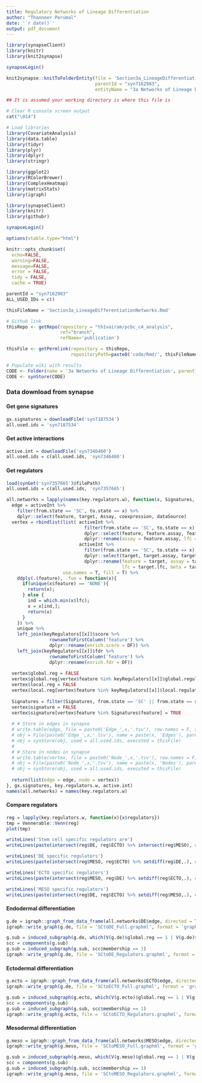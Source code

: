 ```yaml
---
title: Regulatory Networks of Lineage Differentiation 
author: "Thanneer Perumal"
date: '`r date()`'
output: pdf_document
---
```

```r
library(synapseClient)
library(knitr)
library(knit2synapse)

synapseLogin()

knit2synapse::knitToFolderEntity(file = 'Section3a_LineageDifferentiationNetworks.Rmd',
                                 parentId = "syn7162983",
                                 entityName = "3a Networks of Lineage Differentiation")
```

```r
## It is assumed your working directory is where this file is

# Clear R console screen output
cat("\014")

# Load libraries
library(CovariateAnalysis)
library(data.table)
library(tidyr)
library(plyr)
library(dplyr)
library(stringr)

library(ggplot2)
library(RColorBrewer)
library(ComplexHeatmap)
library(matrixStats)
library(igraph)

library(synapseClient)
library(knitr)
library(githubr)

synapseLogin()

options(xtable.type="html")

knitr::opts_chunk$set(
  echo=FALSE,
  warning=FALSE,
  message=FALSE,
  error = FALSE,
  tidy = FALSE,
  cache = TRUE)
```

```r
parentId = "syn7162983"
ALL_USED_IDs = c()

thisFileName = 'Section3a_LineageDifferentiationNetworks.Rmd'

# Github link
thisRepo <- getRepo(repository = "th1vairam/pcbc_c4_analysis", 
                    ref="branch", 
                    refName='publication')

thisFile <- getPermlink(repository = thisRepo,
                        repositoryPath=paste0('code/Rmd/', thisFileName))

# Populate wiki with results
CODE <- Folder(name = '3a Networks of Lineage Differentiation', parentId = 'syn7162983')
CODE <- synStore(CODE)
```

### Data download from synapse
#### Get gene signatures
```r
gx.signatures = downloadFile('syn7187534')
all.used.ids = 'syn7187534'
```

#### Get active interactions
```r
active.int = downloadFile('syn7346460')
all.used.ids = c(all.used.ids, 'syn7346460')
```

#### Get regulators
```r
load(synGet('syn7357665')@filePath)
all.used.ids = c(all.used.ids, 'syn7357665')
```

```r
all.networks = lapply(names(key.regulators.w), function(x, Signatures, keyRegulators, activeInt){
  edge = activeInt %>%
    filter(from.state == 'SC', to.state == x) %>%
    dplyr::select(feature, target, Assay, coexpression, dataSource)
  vertex = rbindlist(list( activeInt %>%
                             filter(from.state == 'SC', to.state == x) %>%
                             dplyr::select(feature, feature.assay, feature.lfc, feature.beta, feature.fdr) %>%
                             dplyr::rename(assay = feature.assay, lfc = feature.lfc, beta = feature.beta, fdr = feature.fdr),
                           activeInt %>%
                             filter(from.state == 'SC', to.state == x) %>%
                             dplyr::select(target, target.assay, target.lfc, target.beta, target.fdr) %>%
                             dplyr::rename(feature = target, assay = target.assay, 
                                           lfc = target.lfc, beta = target.beta, fdr = target.fdr)),
                     use.names = T, fill = T) %>%
    ddply(.(feature), .fun = function(x){
      if(unique(x$feature) == 'NONE'){
        return(x);
      } else {
        ind = which.min(x$lfc); 
        x = x[ind,]; 
        return(x)
      }
    }) %>%
    unique %>%
    left_join(keyRegulators[[x]]$score %>%
                rownameToFirstColumn('feature') %>%
                dplyr::rename(enrich.score = DF)) %>%
    left_join(keyRegulators[[x]]$fdr %>%
                rownameToFirstColumn('feature') %>%
                dplyr::rename(enrich.fdr = DF))
  
  vertex$global.reg = FALSE
  vertex$global.reg[vertex$feature %in% keyRegulators[[x]]$global.regulators] = TRUE
  vertex$local.reg = FALSE
  vertex$local.reg[vertex$feature %in% keyRegulators[[x]]$local.regulators] = TRUE
  
  Signatures = filter(Signatures, from.state == 'SC' || from.state == x)
  vertex$signature = FALSE
  vertex$signature[vertex$feature %in% Signatures$feature] = TRUE
  
  # # Store in edges in synapse
  # write.table(edge, file = paste0('Edge_',x,'.tsv'), row.names = F, sep = '\t', quote=F)
  # obj = File(paste0('Edge_',x,'.tsv'), name = paste(x, 'Edges'), parentId = CODE$properties$id)
  # obj = synStore(obj, used = all.used.ids, executed = thisFile)
  # 
  # # Store in nodes in synapse
  # write.table(vertex, file = paste0('Node_',x,'.tsv'), row.names = F, sep = '\t', quote=F)
  # obj = File(paste0('Node_',x,'.tsv'), name = paste(x, 'Nodes'), parentId = CODE$properties$id)
  # obj = synStore(obj, used = all.used.ids, executed = thisFile)
  
  return(list(edge = edge, node = vertex))
}, gx.signatures, key.regulators.w, active.int)
names(all.networks) = names(key.regulators.w)
```

#### Compare regulators
```r
reg = lapply(key.regulators.w, function(x){x$regulators})
tmp = Vennerable::Venn(reg)
plot(tmp)

writeLines('Stem cell specific regulators are')
writeLines(paste(intersect(reg$DE, reg$ECTO) %>% intersect(reg$MESO), collapse = ', '))

writeLines('DE specific regulators')
writeLines(paste(intersect(reg$MESO, reg$ECTO) %>% setdiff(reg$DE,.), collapse = ', '))

writeLines('ECTO specific regulators')
writeLines(paste(intersect(reg$MESO, reg$DE) %>% setdiff(reg$ECTO,.), collapse = ', '))

writeLines('MESO specific regulators')
writeLines(paste(intersect(reg$DE, reg$ECTO) %>% setdiff(reg$MESO,.), collapse = ', '))
```

#### Endodermal differentiation
```r
g.de = igraph::graph_from_data_frame(all.networks$DE$edge, directed = T, vertices = all.networks$DE$node)
igraph::write_graph(g.de, file = 'SCtoDE_Full.graphml', format = 'graphml')

g.sub = induced_subgraph(g.de, which(V(g.de)$global.reg == 1 | V(g.de)$local.reg == 1))# | V(g.de)$signature == 1
scc = components(g.sub)
g.sub = induced_subgraph(g.sub, scc$membership == 1)
igraph::write_graph(g.de, file = 'SCtoDE_Regulators.graphml', format = 'graphml')
```

#### Ectodermal differentiation
```r
g.ecto = igraph::graph_from_data_frame(all.networks$ECTO$edge, directed = T, vertices = all.networks$ECTO$node)
igraph::write_graph(g.de, file = 'SCtoECTO_Full.graphml', format = 'graphml')

g.sub = induced_subgraph(g.ecto, which(V(g.ecto)$global.reg == 1 | V(g.ecto)$local.reg == 1))# | V(g.ecto)$signature == 1
scc = components(g.sub)
g.sub = induced_subgraph(g.sub, scc$membership == 1)
igraph::write_graph(g.ecto, file = 'SCtoECTO_Regulators.graphml', format = 'graphml')
```

#### Mesodermal differentiation
```r
g.meso = igraph::graph_from_data_frame(all.networks$MESO$edge, directed = T, vertices = all.networks$MESO$node)
igraph::write_graph(g.meso, file = 'SCtoMESO_Full.graphml', format = 'graphml')

g.sub = induced_subgraph(g.meso, which(V(g.meso)$global.reg == 1 | V(g.meso)$local.reg == 1))# | V(g.meso)$signature == 1
scc = components(g.sub)
g.sub = induced_subgraph(g.sub, scc$membership == 1)
igraph::write_graph(g.meso, file = 'SCtoMESO_Regulators.graphml', format = 'graphml')
```